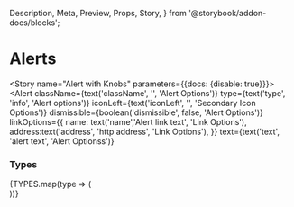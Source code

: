   Description,
  Meta,
  Preview,
  Props,
  Story,
} from '@storybook/addon-docs/blocks';


<Meta component={Alert} title="Components/Molecules/Alerts" />

# Alerts

<Description of={Alert} />
<Props of={Alert} />

<Story name="Alert with Knobs" parameters={{docs: {disable: true}}}>
  <Alert
    className={text('className', '', 'Alert Options')}
    type={text('type', 'info', 'Alert options')}
    iconLeft={text('iconLeft', '', 'Secondary Icon Options')}
    dismissible={boolean('dismissible', false, 'Alert Options')}
    linkOptions={{
      name: text('name','Alert link text', 'Link Options'),
      address:text('address', 'http address', 'Link Options'),
    }}
    text={text('text', 'alert text', 'Alert Optionss')}
  ></Alert>
  </Story>

  ### Types 
  <Preview>
  <Story name="Alert Types">
    {TYPES.map(type => (
      <div key={type}>
        <Alert 
          type={type}
          text={type}
       >
       </Alert>
      </div>
  ))}
  </Story>
  </Preview>
